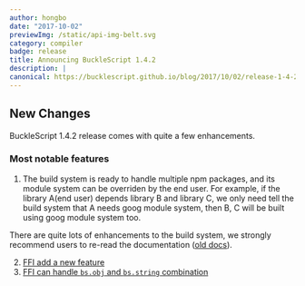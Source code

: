 ```yaml
---
author: hongbo
date: "2017-10-02" 
previewImg: /static/api-img-belt.svg
category: compiler
badge: release
title: Announcing BuckleScript 1.4.2
description: |
canonical: https://bucklescript.github.io/blog/2017/10/02/release-1-4-2
---
```


## New Changes

BuckleScript 1.4.2 release comes with quite a few enhancements.

### Most notable features

1. The build system is ready to handle multiple npm packages, and its module
   system can be overriden by the end user. For example, if the library A(end
   user) depends library B and library C, we only need tell the build system
   that A needs goog module system, then B, C will be built using goog module
   system too.

There are quite lots of enhancements to the build system, we strongly recommend
users to re-read the documentation ([old
docs](http://bucklescript.github.io/bucklescript/Manual.html#_build_system_support)).

2. [FFI add a new
   feature](/docs/reason-compiler/latest/function#fixed-arguments)
3. [FFI can handle `bs.obj` and `bs.string`
   combination](https://github.com/bucklescript/bucklescript/issues/1072)
